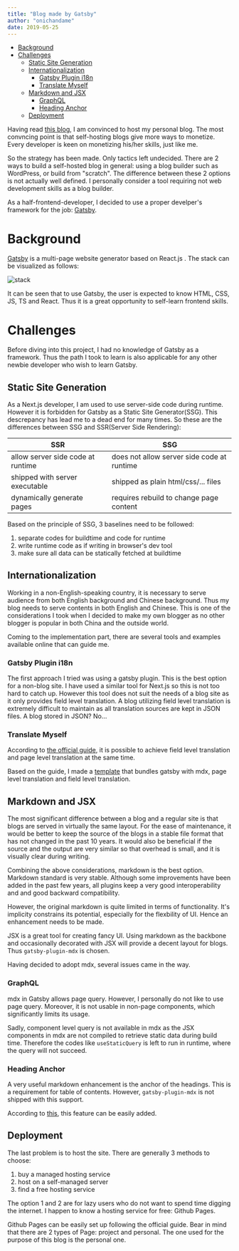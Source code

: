 ```yaml
---
title: "Blog made by Gatsby"
author: "onichandame"
date: 2019-05-25
---
```


<!-- vim-markdown-toc GFM -->

* [Background](#background)
* [Challenges](#challenges)
  * [Static Site Generation](#static-site-generation)
  * [Internationalization](#internationalization)
    * [Gatsby Plugin i18n](#gatsby-plugin-i18n)
    * [Translate Myself](#translate-myself)
  * [Markdown and JSX](#markdown-and-jsx)
    * [GraphQL](#graphql)
    * [Heading Anchor](#heading-anchor)
  * [Deployment](#deployment)

<!-- vim-markdown-toc -->

Having read [this blog][why-self-host], I am convinced to host my personal blog. The most convncing point is that self-hosting blogs give more ways to monetize. Every developer is keen on monetizing his/her skills, just like me.

So the strategy has been made. Only tactics left undecided. There are 2 ways to build a self-hosted blog in general: using a blog builder such as WordPress, or build from "scratch". The difference between these 2 options is not actually well defined. I personally consider a tool requiring not web development skills as a blog builder.

As a half-frontend-developer, I decided to use a proper develper's framework for the job: [Gatsby][gatsby].

# Background

[Gatsby][gatsby] is a multi-page website generator based on React.js . The stack can be visualized as follows:

![stack](/image/gatsby-stack.png)

It can be seen that to use Gatsby, the user is expected to know HTML, CSS, JS, TS and React. Thus it is a great opportunity to self-learn frontend skills.

# Challenges

Before diving into this project, I had no knowledge of Gatsby as a framework. Thus the path I took to learn is also applicable for any other newbie developer who wish to learn Gatsby.

## Static Site Generation

As a Next.js developer, I am used to use server-side code during runtime. However it is forbidden for Gatsby as a Static Site Generator(SSG). This descrepancy has lead me to a dead end for many times. So these are the differences between SSG and SSR(Server Side Rendering):

| SSR                               | SSG                                        |
|-----------------------------------|--------------------------------------------|
| allow server side code at runtime | does not allow server side code at runtime |
| shipped with server executable    | shipped as plain html/css/... files        |
| dynamically generate pages        | requires rebuild to change page content    |

Based on the principle of SSG, 3 baselines need to be followed:

1. separate codes for buildtime and code for runtime
2. write runtime code as if writing in browser's dev tool
3. make sure all data can be statically fetched at buildtime

## Internationalization

Working in a non-English-speaking country, it is necessary to serve audience from both English background and Chinese background. Thus my blog needs to serve contents in both English and Chinese. This is one of the considerations I took when I decided to make my own blogger as no other blogger is popular in both China and the outside world.

Coming to the implementation part, there are several tools and examples available online that can guide me.

### Gatsby Plugin i18n

The first approach I tried was using a gatsby plugin. This is the best option for a non-blog site. I have used a similar tool for Next.js so this is not too hard to catch up. However this tool does not suit the needs of a blog site as it only provides field level translation. A blog utilizing field level translation is extremely difficult to maintain as all translation sources are kept in JSON files. A blog stored in JSON? No...

### Translate Myself

According to [the official guide](https://github.com/gatsbyjs/gatsby/tree/master/examples/using-i18n/), it is possible to achieve field level translation and page level translation at the same time.

Based on the guide, I made a [template][template] that bundles gatsby with mdx, page level translation and field level translation.

## Markdown and JSX

The most significant difference between a blog and a regular site is that blogs are served in virtually the same layout. For the ease of maintenance, it would be better to keep the source of the blogs in a stable file format that has not changed in the past 10 years. It would also be beneficial if the source and the output are very similar so that overhead is small, and it is visually clear during writing.

Combining the above considerations, markdown is the best option. Markdown standard is very stable. Although some improvements have been added in the past few years, all plugins keep a very good interoperability and and good backward compatibility.

However, the original markdown is quite limited in terms of functionality. It's implicity constrains its potential, especially for the flexbility of UI. Hence an enhancement needs to be made.

JSX is a great tool for creating fancy UI. Using markdown as the backbone and occasionally decorated with JSX will provide a decent layout for blogs. Thus `gatsby-plugin-mdx` is chosen.

Having decided to adopt mdx, several issues came in the way.

### GraphQL

mdx in Gatsby allows page query. However, I personally do not like to use page query. Moreover, it is not usable in non-page components, which significantly limits its usage.

Sadly, component level query is not available in mdx as the JSX components in mdx are not compiled to retrieve static data during build time. Therefore the codes like `useStaticQuery` is left to run in runtime, where the query will not succeed.

### Heading Anchor

A very useful markdown enhancement is the anchor of the headings. This is a requirement for table of contents. However, `gatsby-plugin-mdx` is not shipped with this support.

According to [this][heading-anchor], this feature can be easily added.

## Deployment

The last problem is to host the site. There are generally 3 methods to choose:

1. buy a managed hosting service
2. host on a self-managed server
3. find a free hosting service

The option 1 and 2 are for lazy users who do not want to spend time digging the internet. I happen to know a hosting service for free: Github Pages.

Github Pages can be easily set up following the official guide. Bear in mind that there are 2 types of Page: project and personal. The one used for the purpose of this blog is the personal one.

[gatsby]: https://www.gatsbyjs.org
[why-self-host]: https://bloggingexplorer.com/self-hosted-blog
[i18n]: https://github.com/angeloocana/gatsby-plugin-i18n
[template]: https://github.com/onichandame/gatsby-template
[heading-anchor]: https://johno.com/mdx-table-of-contents-components-in-gatsby
